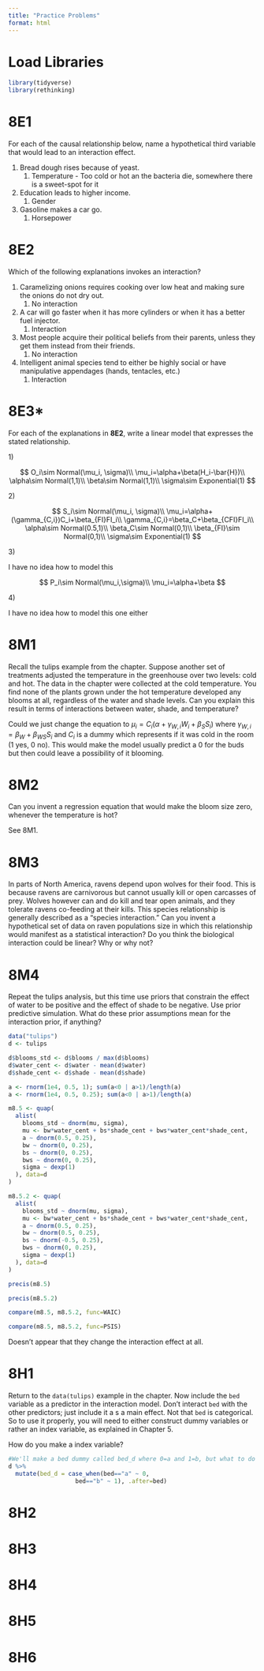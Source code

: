 ```yaml
---
title: "Practice Problems"
format: html
---
```


# Load Libraries

```r
library(tidyverse)
library(rethinking)
```

# 8E1

For each of the causal relationship below, name a hypothetical third variable that would lead to an interaction effect.

1.  Bread dough rises because of yeast.
    1.  Temperature - Too cold or hot an the bacteria die, somewhere there is a sweet-spot for it
2.  Education leads to higher income.
    1.  Gender
3.  Gasoline makes a car go.
    1.  Horsepower

# 8E2

Which of the following explanations invokes an interaction?

1.  Caramelizing onions requires cooking over low heat and making sure the onions do not dry out.
    1.  No interaction
2.  A car will go faster when it has more cylinders or when it has a better fuel injector.
    1.  Interaction
3.  Most people acquire their political beliefs from their parents, unless they get them instead from their friends.
    1.  No interaction
4.  Intelligent animal species tend to either be highly social or have manipulative appendages (hands, tentacles, etc.)
    1.  Interaction

# 8E3\*

For each of the explanations in **8E2**, write a linear model that expresses the stated relationship.

1\)

$$
O_i\sim Normal(\mu_i, \sigma)\\
\mu_i=\alpha+\beta(H_i-\bar{H})\\
\alpha\sim Normal(1,1)\\
\beta\sim Normal(1,1)\\
\sigma\sim Exponential(1)
$$

2\)

$$
S_i\sim Normal(\mu_i, \sigma)\\
\mu_i=\alpha+(\gamma_{C,i})C_i+\beta_{FI}FI_i\\
\gamma_{C,i}=\beta_C+\beta_{CFI}FI_i\\
\alpha\sim Normal(0.5,1)\\
\beta_C\sim Normal(0,1)\\
\beta_{FI}\sim Normal(0,1)\\
\sigma\sim Exponential(1)
$$

3\)

I have no idea how to model this

$$
P_i\sim Normal(\mu_i,\sigma)\\
\mu_i=\alpha+\beta
$$

4\)

I have no idea how to model this one either

# 8M1

Recall the tulips example from the chapter. Suppose another set of treatments adjusted the temperature in the greenhouse over two levels: cold and hot. The data in the chapter were collected at the cold temperature. You find none of the plants grown under the hot temperature developed any blooms at all, regardless of the water and shade levels. Can you explain this result in terms of interactions between water, shade, and temperature?

Could we just change the equation to $\mu_i=C_i(\alpha+\gamma_{W,i}W_i+\beta_SS_i)$ where $\gamma_{W,i}=\beta_W+\beta_{WS}S_i$ and $C_i$ is a dummy which represents if it was cold in the room (1 yes, 0 no). This would make the model usually predict a 0 for the buds but then could leave a possibility of it blooming.

# 8M2

Can you invent a regression equation that would make the bloom size zero, whenever the temperature is hot?

See 8M1.

# 8M3

In parts of North America, ravens depend upon wolves for their food. This is because ravens are carnivorous but cannot usually kill or open carcasses of prey. Wolves however can and do kill and tear open animals, and they tolerate ravens co-feeding at their kills. This species relationship is generally described as a "species interaction." Can you invent a hypothetical set of data on raven populations size in which this relationship would manifest as a statistical interaction? Do you think the biological interaction could be linear? Why or why not?

# 8M4

Repeat the tulips analysis, but this time use priors that constrain the effect of water to be positive and the effect of shade to be negative. Use prior predictive simulation. What do these prior assumptions mean for the interaction prior, if anything?

```r
data("tulips")
d <- tulips

d$blooms_std <- d$blooms / max(d$blooms)
d$water_cent <- d$water - mean(d$water)
d$shade_cent <- d$shade - mean(d$shade)

a <- rnorm(1e4, 0.5, 1); sum(a<0 | a>1)/length(a)
a <- rnorm(1e4, 0.5, 0.25); sum(a<0 | a>1)/length(a)
```

```r
m8.5 <- quap(
  alist(
    blooms_std ~ dnorm(mu, sigma),
    mu <- bw*water_cent + bs*shade_cent + bws*water_cent*shade_cent,
    a ~ dnorm(0.5, 0.25),
    bw ~ dnorm(0, 0.25),
    bs ~ dnorm(0, 0.25),
    bws ~ dnorm(0, 0.25),
    sigma ~ dexp(1)
  ), data=d
)

m8.5.2 <- quap(
  alist(
    blooms_std ~ dnorm(mu, sigma),
    mu <- bw*water_cent + bs*shade_cent + bws*water_cent*shade_cent,
    a ~ dnorm(0.5, 0.25),
    bw ~ dnorm(0.5, 0.25),
    bs ~ dnorm(-0.5, 0.25),
    bws ~ dnorm(0, 0.25),
    sigma ~ dexp(1)
  ), data=d
)
```

```r
precis(m8.5)
```

```r
precis(m8.5.2)
```

```r
compare(m8.5, m8.5.2, func=WAIC)
```

```r
compare(m8.5, m8.5.2, func=PSIS)
```

Doesn't appear that they change the interaction effect at all.

# 8H1

Return to the `data(tulips)` example in the chapter. Now include the `bed` variable as a predictor in the interaction model. Don't interact `bed` with the other predictors; just include it a s a main effect. Not that `bed` is categorical. So to use it properly, you will need to either construct dummy variables or rather an index variable, as explained in Chapter 5.

How do you make a index variable?

```r
#We'll make a bed dummy called bed_d where 0=a and 1=b, but what to do with c?
d %>% 
  mutate(bed_d = case_when(bed=="a" ~ 0,
                   bed=="b" ~ 1), .after=bed)
```

# 8H2

# 8H3

# 8H4

# 8H5

# 8H6
